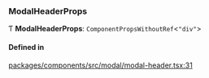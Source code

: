 ### ModalHeaderProps

Ƭ **ModalHeaderProps**: `ComponentPropsWithoutRef`\<`"div"`\>

#### Defined in

[packages/components/src/modal/modal-header.tsx:31](https://github.com/vtex/shoreline/blob/7e966c5a4/packages/components/src/modal/modal-header.tsx#L31)
